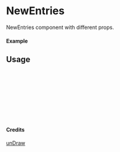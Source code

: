 
<Meta of={NewEntries} title="unDraw/NewEntries" />

# NewEntries

NewEntries component with different props.

#### Example

<Canvas of={NewEntries.Primary} />

## Usage

```ts
import { NewEntries } from "yadl-ui";

const Example = () => {
  return (
      <NewEntries />
  );
};

export default Example;
```

#### Credits
[unDraw](https://undraw.co/illustrations)
